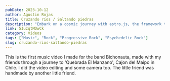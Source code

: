 ```yaml
---
pubDate: 2023-10-12
author: Agustin Rojas
title: Cruzando ríos / Saltando piedras
description: "Embark on a cosmic journey with astro.js, the framework that makes interstellar development a breeze. Pair it with Tailwind CSS for a design that's out of this world"
link: 5IuzqtMDwCk
category: Videos
tags: ["Music", "Rock", "Progressive Rock", "Psychedelic Rock"]
slug: cruzando-rios-saltando-piedras
---
```



<VideoPlayer client:load videolink={frontmatter.link}/>

This is the first music video I made for the band Bichonauta, made with my friends through a journey to 'Quebrada El Manzano', Cajon del Maipo in Chile. I did the video editing and some camera too. The little friend was handmade by another little friend.